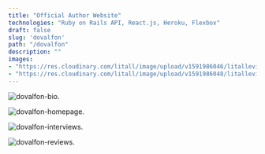 ```yaml
---
title: "Official Author Website"
technologies: "Ruby on Rails API, React.js, Heroku, Flexbox"
draft: false
slug: 'dovalfon'
path: "/dovalfon"
description: ""
images: 
- "https://res.cloudinary.com/litall/image/upload/v1591986046/litallevin/dovalfon-biopage_vdgk6g.png"
- "https://res.cloudinary.com/litall/image/upload/v1591986048/litallevin/dovalfon-reviews_lfc9nu.png"
---
```


![dovalfon-bio](https://res.cloudinary.com/litall/image/upload/v1591986046/litallevin/dovalfon-biopage_vdgk6g.png).

![dovalfon-homepage](https://res.cloudinary.com/litall/image/upload/v1591986046/litallevin/dovallfon-homepage_sc8gr2.png).

![dovalfon-interviews](https://res.cloudinary.com/litall/image/upload/v1591986046/litallevin/dovalfon-interviewspage_mlanfb.png).

![dovalfon-reviews](https://res.cloudinary.com/litall/image/upload/v1591986048/litallevin/dovalfon-reviews_lfc9nu.png).

<SinglePostGallery images={images} />
